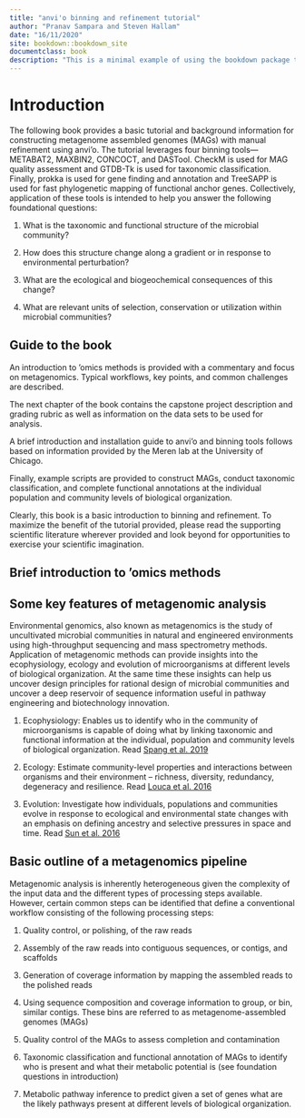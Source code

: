 ```yaml
---
title: "anvi'o binning and refinement tutorial"
author: "Pranav Sampara and Steven Hallam"
date: "16/11/2020"
site: bookdown::bookdown_site
documentclass: book
description: "This is a minimal example of using the bookdown package to write a book. The output format for this example is bookdown::gitbook."
---
```


# Introduction

The following book provides a basic tutorial and background information for constructing metagenome assembled genomes (MAGs) with manual refinement using anvi'o. The tutorial leverages four binning tools---METABAT2, MAXBIN2, CONCOCT, and DASTool. CheckM is used for MAG quality assessment and GTDB-Tk is used for taxonomic classification. Finally, prokka is used for gene finding and annotation and TreeSAPP is used for fast phylogenetic mapping of functional anchor genes. Collectively, application of these tools is intended to help you answer the following foundational questions:

1.  What is the taxonomic and functional structure of the microbial community? 

2.  How does this structure change along a gradient or in response to environmental perturbation? 

3.  What are the ecological and biogeochemical consequences of this change?

4.  What are relevant units of selection, conservation or utilization within microbial communities?

## Guide to the book

An introduction to 'omics methods is provided with a commentary and focus on metagenomics. Typical workflows, key points, and common challenges are described. 

The next chapter of the book contains the capstone project description and grading rubric as well as information on the data sets to be used for analysis.

A brief introduction and installation guide to anvi'o and binning tools follows based on information provided by the Meren lab at the University of Chicago.

Finally, example scripts are provided to construct MAGs, conduct taxonomic classification, and complete functional annotations at the individual population and community levels of biological organization.

Clearly, this book is a basic introduction to binning and refinement. To maximize the benefit of the tutorial provided, please read the supporting scientific literature wherever provided and look beyond for opportunities to exercise your scientific imagination.

## Brief introduction to 'omics methods

## Some key features of metagenomic analysis

Environmental genomics, also known as metagenomics is the study of uncultivated microbial communities in natural and engineered environments using high-throughput sequencing and mass spectrometry methods. Application of metagenomic methods can provide insights into the ecophysiology, ecology and evolution of microorganisms at different levels of biological organization. At the same time these insights can help us uncover design principles for rational design of microbial communities and uncover a deep reservoir of sequence information useful in pathway engineering and biotechnology innovation. 

1.  Ecophysiology: Enables us to identify who in the community of microorganisms is capable of doing what by linking taxonomic and functional information at the individual, population and community levels of biological organization. Read [Spang et al. 2019](https://www.nature.com/articles/s41564-019-0406-9)

2.  Ecology: Estimate community-level properties and interactions between organisms and their environment -- richness, diversity, redundancy, degeneracy and resilience. Read [Louca et al. 2016](https://www.pnas.org/content/113/40/E5925.long)

3.  Evolution: Investigate how individuals, populations and communities evolve in response to ecological and environmental state changes with an emphasis on defining ancestry and selective pressures in space and time. Read [Sun et al. 2016](https://www.nature.com/articles/ismej2015162)


## Basic outline of a metagenomics pipeline

Metagenomic analysis is inherently heterogeneous given the complexity of the input data and the different types of processing steps available. However, certain common steps can be identified that define a conventional workflow consisting of the following processing steps:

1.  Quality control, or polishing, of the raw reads

2.  Assembly of the raw reads into contiguous sequences, or contigs, and scaffolds

3.  Generation of coverage information by mapping the assembled reads to the polished reads

4.  Using sequence composition and coverage information to group, or bin, similar contigs. These bins are referred to as metagenome-assembled genomes (MAGs)

5.  Quality control of the MAGs to assess completion and contamination

6.  Taxonomic classification and functional annotation of MAGs to identify who is present and what their metabolic potential is (see foundation questions in introduction)

7. Metabolic pathway inference to predict given a set of genes what are the likely pathways present at different levels of biological organization. 
